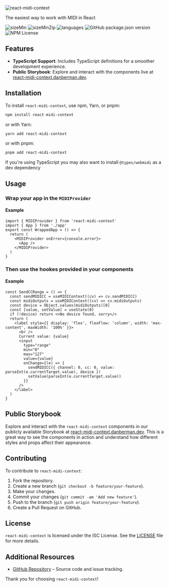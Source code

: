 ![react-midi-context](https://i.postimg.cc/38Vfp2M2/Frame-2-2.png)

The easiest way to work with MIDI in React

![sizeMin](https://img.shields.io/bundlephobia/min/react-midi-context)
![sizeMinZip](https://img.shields.io/bundlephobia/minzip/react-midi-context)
![languages](https://img.shields.io/github/languages/top/danbermantech/react-midi-context)
![GitHub package.json version](https://img.shields.io/github/package-json/v/danbermantech/react-midi-context)
![NPM License](https://img.shields.io/npm/l/react-midi-context)

## Features

- **TypeScript Support**: Includes TypeScript definitions for a smoother development experience.
- **Public Storybook**: Explore and interact with the components live at [react-midi-context.danberman.dev](https://react-midi-context.danberman.dev).

## Installation

To install `react-midi-context`, use npm, Yarn, or pnpm:

```bash
npm install react-midi-context
```

or with Yarn:

```bash
yarn add react-midi-context
```

or with pnpm:

```bash
pnpm add react-midi-context
```

If you're using TypeScript you may also want to install `@types/webmidi` as a dev dependency

## Usage

### Wrap your app in the `MIDIProvider`

#### Example

```tsx
import { MIDIProvider } from 'react-midi-context'
import { App } from './app'
export const WrappedApp = () => {
  return (
    <MIDIProvider onError={console.error}>
      <App />
    </MIDIProvider>
  )
}
```

### Then use the hookes provided in your components

#### Example

```tsx
const SendCCRange = () => {
  const sendMIDICC = useMIDIContext((cv) => cv.sendMIDICC)
  const midiOutputs = useMIDIContext((cv) => cv.midiOutputs)
  const device = Object.values(midiOutputs)[0]
  const [value, setValue] = useState(0)
  if (!device) return <>No device found, sorry</>
  return (
    <label style={{ display: 'flex', flexFlow: 'column', width: 'max-content', maxWidth: '100%' }}>
      <br />
      Current value: {value}
      <input
        type="range"
        min="0"
        max="127"
        value={value}
        onChange={(e) => {
          sendMIDICC({ channel: 0, cc: 0, value: parseInt(e.currentTarget.value), device })
          setValue(parseInt(e.currentTarget.value))
        }}
      />
    </label>
  )
}
```

## Public Storybook

Explore and interact with the `react-midi-context` components in our publicly available Storybook at [react-midi-context.danberman.dev](https://react-midi-context.danberman.dev). This is a great way to see the components in action and understand how different styles and props affect their appearance.

## Contributing

To contribute to `react-midi-context`:

1. Fork the repository.
2. Create a new branch (`git checkout -b feature/your-feature`).
3. Make your changes.
4. Commit your changes (`git commit -am 'Add new feature'`).
5. Push to the branch (`git push origin feature/your-feature`).
6. Create a Pull Request on GitHub.

## License

`react-midi-context` is licensed under the ISC License. See the [LICENSE](LICENSE) file for more details.

## Additional Resources

- [GitHub Repository](https://github.com/DanBermanTech/react-midi-context) – Source code and issue tracking.

Thank you for choosing `react-midi-context`!

